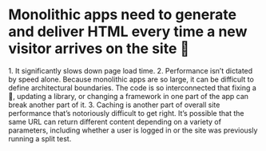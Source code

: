 
<h1>
  Monolithic apps need to generate and deliver HTML
  every time a new visitor arrives on the site 🐢
</h1>

<Split>
  <HTMLGeneration />
</Split>

<Notes>
  1. It significantly slows down page load time.
  2. Performance isn’t dictated by speed alone.
  Because monolithic apps are so large, it can 
  be difficult to define architectural boundaries.
  The code is so interconnected that fixing a 🐛,
  updating a library, or changing a framework
  in one part of the app can break another
  part of it. 3. Caching is another part of overall
  site  performance that’s notoriously difficult to
  get right. It’s possible that the same URL
  can return different content depending on 
  a variety of parameters, including whether a
  user is logged in or the site was previously
  running a split test. 
</Notes>

